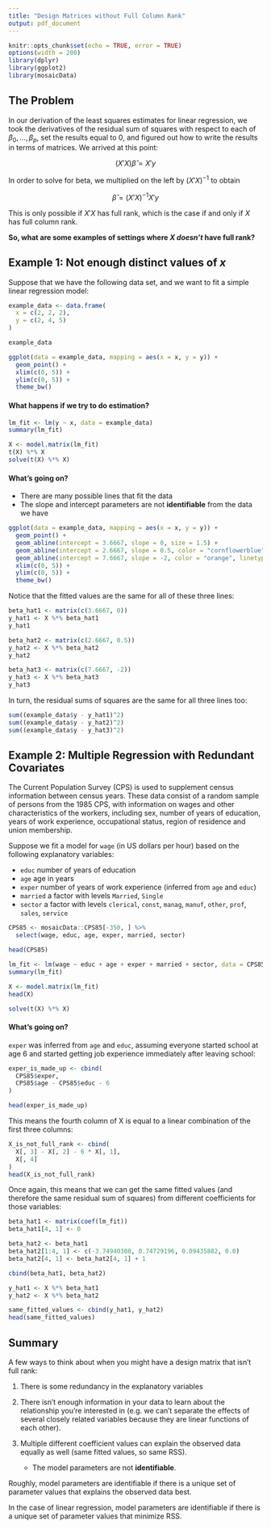 ```yaml
---
title: "Design Matrices without Full Column Rank"
output: pdf_document
---
```


```r
knitr::opts_chunk$set(echo = TRUE, error = TRUE)
options(width = 200)
library(dplyr)
library(ggplot2)
library(mosaicData)
```

## The Problem

In our derivation of the least squares estimates for linear regression, we took the derivatives of the residual sum of squares with respect to each of $\beta_0, \ldots, \beta_p$, set the results equal to 0, and figured out how to write the results in terms of matrices.  We arrived at this point:

$$(X'X) \hat{\beta} = X' y$$

In order to solve for beta, we multiplied on the left by $(X'X)^{-1}$ to obtain

$$\hat{\beta} = (X'X)^{-1} X' y$$

This is only possible if $X'X$ has full rank, which is the case if and only if $X$ has full column rank.

**So, what are some examples of settings where $X$ *doesn't* have full rank?**

## Example 1: Not enough distinct values of $x$

Suppose that we have the following data set, and we want to fit a simple linear regression model:

```r
example_data <- data.frame(
  x = c(2, 2, 2),
  y = c(2, 4, 5)
)
```

```r
example_data

ggplot(data = example_data, mapping = aes(x = x, y = y)) +
  geom_point() +
  xlim(c(0, 5)) +
  ylim(c(0, 5)) +
  theme_bw()
```

#### What happens if we try to do estimation?

```r
lm_fit <- lm(y ~ x, data = example_data)
summary(lm_fit)
```

```r
X <- model.matrix(lm_fit)
t(X) %*% X
solve(t(X) %*% X)
```

#### What's going on?

 * There are many possible lines that fit the data
 * The slope and intercept parameters are not **identifiable** from the data we have

```r
ggplot(data = example_data, mapping = aes(x = x, y = y)) +
  geom_point() +
  geom_abline(intercept = 3.6667, slope = 0, size = 1.5) +
  geom_abline(intercept = 2.6667, slope = 0.5, color = "cornflowerblue", linetype = 2, size = 1.5) +
  geom_abline(intercept = 7.6667, slope = -2, color = "orange", linetype = 3, size = 1.5) +
  xlim(c(0, 5)) +
  ylim(c(0, 5)) +
  theme_bw()
```

Notice that the fitted values are the same for all of these three lines:

```r
beta_hat1 <- matrix(c(3.6667, 0))
y_hat1 <- X %*% beta_hat1
y_hat1

beta_hat2 <- matrix(c(2.6667, 0.5))
y_hat2 <- X %*% beta_hat2
y_hat2

beta_hat3 <- matrix(c(7.6667, -2))
y_hat3 <- X %*% beta_hat3
y_hat3
```

In turn, the residual sums of squares are the same for all three lines too:

```r
sum((example_data$y - y_hat1)^2)
sum((example_data$y - y_hat2)^2)
sum((example_data$y - y_hat3)^2)
```

\newpage

## Example 2: Multiple Regression with Redundant Covariates

The Current Population Survey (CPS) is used to supplement census information between census years. These data consist of a random sample of persons from the 1985 CPS, with information on wages and other characteristics of the workers, including sex, number of years of education, years of work experience, occupational status, region of residence and union membership.

Suppose we fit a model for `wage` (in US dollars per hour) based on the following explanatory variables:

 * `educ` number of years of education
 * `age` age in years
 * `exper` number of years of work experience (inferred from `age` and `educ`)
 * `married` a factor with levels `Married`, `Single`
 * `sector` a factor with levels `clerical`, `const`, `manag`, `manuf`, `other`, `prof`, `sales`, `service`

```r
CPS85 <- mosaicData::CPS85[-350, ] %>%
  select(wage, educ, age, exper, married, sector)
```

```r
head(CPS85)

lm_fit <- lm(wage ~ educ + age + exper + married + sector, data = CPS85)
summary(lm_fit)
```

```r
X <- model.matrix(lm_fit)
head(X)

solve(t(X) %*% X)
```

#### What's going on?

`exper` was inferred from `age` and `educ`, assuming everyone started school at age 6 and started getting job experience immediately after leaving school:

```r
exper_is_made_up <- cbind(
  CPS85$exper,
  CPS85$age - CPS85$educ - 6
)

head(exper_is_made_up)
```

This means the fourth column of X is equal to a linear combination of the first three columns:

```r
X_is_not_full_rank <- cbind(
  X[, 3] - X[, 2] - 6 * X[, 1],
  X[, 4]
)
head(X_is_not_full_rank)
```

\newpage

Once again, this means that we can get the same fitted values (and therefore the same residual sum of squares) from different coefficients for those variables:

```r
beta_hat1 <- matrix(coef(lm_fit))
beta_hat1[4, 1] <- 0

beta_hat2 <- beta_hat1
beta_hat2[1:4, 1] <- c(-3.74940308, 0.74729196, 0.09435882, 0.0)
beta_hat2[4, 1] <- beta_hat2[4, 1] + 1
```

```r
cbind(beta_hat1, beta_hat2)

y_hat1 <- X %*% beta_hat1
y_hat2 <- X %*% beta_hat2

same_fitted_values <- cbind(y_hat1, y_hat2)
head(same_fitted_values)
```

## Summary

A few ways to think about when you might have a design matrix that isn't full rank:

1) There is some redundancy in the explanatory variables

2) There isn't enough information in your data to learn about the relationship you're interested in (e.g. we can't separate the effects of several closely related variables because they are linear functions of each other).

3) Multiple different coefficient values can explain the observed data equally as well (same fitted values, so same RSS).
    * The model parameters are not **identifiable**.

Roughly, model parameters are identifiable if there is a unique set of parameter values that explains the observed data best.

In the case of linear regression, model parameters are identifiable if there is a unique set of parameter values that minimize RSS.
